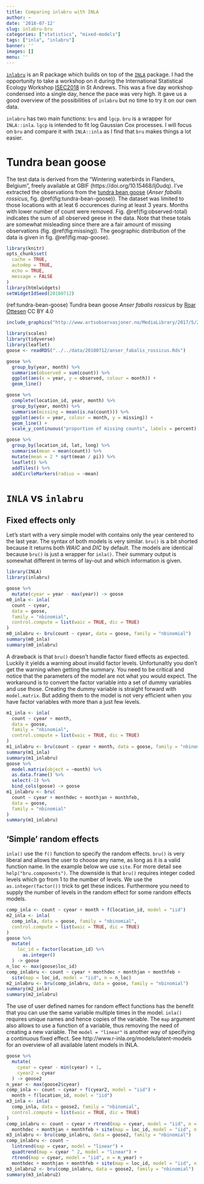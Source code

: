 ```yaml
---
title: Comparing inlabru with INLA
author: ~
date: '2018-07-12'
slug: inlabru-bru
categories: ["statistics", "mixed-models"]
tags: ["inla", "inlabru"]
banner: ''
images: []
menu: ''
---
```


[`inlabru`](https://www.inlabru.org) is an R package which builds on top of the [`INLA`](https://www.r-inla.org) package. I had the opportunity to take a workshop on it during the International Statistical Ecology Workshop [ISEC2018](https://www.isec2018.org) in St Andrews. This was a five day workshop condensed into a single day, hence the pace was very high. It gave us a good overview of the possibilities of `inlabru` but no time to try it on our own data.

`inlabru` has two main functions: `bru` and `lgcp`. `bru` is a wrapper for `INLA::inla`. `lgcp` is intended to fit log Gaussian Cox processes. I will focus on `bru` and compare it with `INLA::inla` as I find that `bru` makes things a lot easier.

# Tundra bean goose

The test data is derived from the "Wintering waterbirds in Flanders, Belgium", freely available at GBIF (https://doi.org/10.15468/lj0udq). I've extracted the observations from the [tundra bean goose](https://www.gbif.org/species/6178319) (_Anser fabalis rossicus_, fig. \@ref(fig:tundra-bean-goose)). The dataset was limited to those locations with at leat 6 occurences during at least 3 years. Months with lower number of count were removed. Fig. \@ref(fig:observed-total) indicates the sum of all observed geese in the data. Note that these totals are somewhat misleading since there are a fair amount of missing observations (fig. \@ref(fig:missing)). The geographic distribution of the data is given in fig. \@ref(fig:map-goose).

```r
library(knitr)
opts_chunk$set(
  cache = TRUE,
  autodep = TRUE,
  echo = TRUE,
  message = FALSE
)
library(htmlwidgets)
setWidgetIdSeed(20180712)
```

(ref:tundra-bean-goose) Tundra bean goose _Anser fabalis rossicus_ by [Roar Ottesen](https://www.gbif.org/occurrence/1798469433) CC BY 4.0

```r
include_graphics("http://www.artsobservasjoner.no/MediaLibrary/2017/5/25dfef70-0a56-4f12-ad2e-77cbd4888615_image.jpg")
```

```r
library(scales)
library(tidyverse)
library(leaflet)
goose <- readRDS("../../data/20180712/anser_fabalis_rossicus.Rds")
```

```r
goose %>%
  group_by(year, month) %>%
  summarise(observed = sum(count)) %>%
  ggplot(aes(x = year, y = observed, colour = month)) +
  geom_line()
```

```r
goose %>%
  complete(location_id, year, month) %>%
  group_by(year, month) %>%
  summarise(missing = mean(is.na(count))) %>%
  ggplot(aes(x = year, colour = month, y = missing)) +
  geom_line() +
  scale_y_continuous("proportion of missing counts", labels = percent)
```

```r
goose %>%
  group_by(location_id, lat, long) %>%
  summarise(mean = mean(count)) %>%
  mutate(mean = 2 * sqrt(mean / pi)) %>%
  leaflet() %>%
  addTiles() %>%
  addCircleMarkers(radius = ~mean)
```

# `INLA` vs `inlabru`

## Fixed effects only

Let's start with a very simple model with contains only the year centered to the last year. The syntax of both models is very similar. `bru()` is a bit shorted because it returns both $WAIC$ and $DIC$ by default. The models are identical because `bru()` is just a wrapper for `inla()`. Their summary output is somewhat different in terms of lay-out and which information is given.

```r
library(INLA)
library(inlabru)
```

```r
goose %>%
  mutate(cyear = year - max(year)) -> goose
m0_inla <- inla(
  count ~ cyear, 
  data = goose, 
  family = "nbinomial", 
  control.compute = list(waic = TRUE, dic = TRUE)
)
m0_inlabru <- bru(count ~ cyear, data = goose, family = "nbinomial")
summary(m0_inla)
summary(m0_inlabru)
```

A drawback is that `bru()` doesn't handle factor fixed effects as expected. Luckily it yields a warning about invalid factor levels. Unfortunaltly you don't get the warning when getting the summary. You need to be critical and notice that the parameters of the model are not what you would expect. The workaround is to convert the factor variable into a set of dummy variables and use those. Creating the dummy variable is straight forward with `model.matrix`. But adding them to the model is not very efficient when you have factor variables with more than a just few levels.

```r
m1_inla <- inla(
  count ~ cyear + month, 
  data = goose, 
  family = "nbinomial", 
  control.compute = list(waic = TRUE, dic = TRUE)
)
m1_inlabru <- bru(count ~ cyear + month, data = goose, family = "nbinomial")
summary(m1_inla)
summary(m1_inlabru)
goose %>% 
  model.matrix(object = ~month) %>%
  as.data.frame() %>%
  select(-1) %>%
  bind_cols(goose) -> goose
m1_inlabru <- bru(
  count ~ cyear + monthdec + monthjan + monthfeb, 
  data = goose, 
  family = "nbinomial"
)
summary(m1_inlabru)
```

## 'Simple' random effects

`inla()` use the `f()` function to specify the random effects. `bru()` is very liberal and allows the user to choose any name, as long as it is a valid function name. In the example below we use `site`. For more detail see `help("bru.components")`. The downside is that `bru()` requires integer coded levels which go from 1 to the number of levels. We use the `as.integer(factor())` trick to get these indices. Furthermore you need to supply the number of levels in the random effect for some random effects models.

```r
comp_inla <- count ~ cyear + month + f(location_id, model = "iid")
m2_inla <- inla(
  comp_inla, data = goose, family = "nbinomial", 
  control.compute = list(waic = TRUE, dic = TRUE)
)
goose %>%
  mutate(
    loc_id = factor(location_id) %>%
      as.integer()
  ) -> goose
n_loc <- max(goose$loc_id)
comp_inlabru <- count ~ cyear + monthdec + monthjan + monthfeb + 
  site(map = loc_id, model = "iid", n = n_loc)
m2_inlabru <- bru(comp_inlabru, data = goose, family = "nbinomial")
summary(m2_inla)
summary(m2_inlabru)
```

The use of user defined names for random effect functions has the benefit that you can use the same variable multiple times in the model. `inla()` requires unique names and hence copies of the variable. The `map` argument also allows to use a function of a variable, thus removing the need of creating a new variable. The `model = "linear"` is another way of specifying a continuous fixed effect. See http://www.r-inla.org/models/latent-models for an overview of all available latent models in INLA.

```r
goose %>%
  mutate(
    cyear = cyear - min(cyear) + 1,
    cyear2 = cyear
  ) -> goose2
n_year <- max(goose2$cyear)
comp_inla <- count ~ cyear + f(cyear2, model = "iid") + 
  month + f(location_id, model = "iid")
m3_inla <- inla(
  comp_inla, data = goose2, family = "nbinomial", 
  control.compute = list(waic = TRUE, dic = TRUE)
)
comp_inlabru <- count ~ cyear + rtrend(map = cyear, model = "iid", n = n_year) +
  monthdec + monthjan + monthfeb + site(map = loc_id, model = "iid", n = n_loc)
m3_inlabru <- bru(comp_inlabru, data = goose2, family = "nbinomial")
comp_inlabru <- count ~ 
  lintrend(map = cyear, model = "linear") + 
  quadtrend(map = cyear ^ 2, model = "linear") +
  rtrend(map = cyear, model = "iid", n = n_year) +
  monthdec + monthjan + monthfeb + site(map = loc_id, model = "iid", n = n_loc)
m3_inlabru2 <- bru(comp_inlabru, data = goose2, family = "nbinomial")
summary(m3_inlabru2)
```
